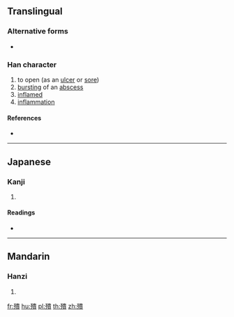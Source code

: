==Translingual==

===Alternative forms===
* {{l|mul|㱮}}

===Han character===
{{Han char|rn=78|rad=歹|as=12|sn=16|four=|canj=MNLMC|ids=⿰歹貴}}

# to open (as an [[ulcer]] or [[sore]])
# [[burst]]ing of an [[abscess]]
# [[inflame]]d
# [[inflammation]]

====References====
* {{Han ref|kx=0583.180|dkj=16571|dj=0976.060|hdz=21394.150|uh=6BA8|ud=27560}}

----

==Japanese==

===Kanji===
{{ja-kanji|grade=|rs=歹12}}

# {{defn|lang=ja|sort=歹12}}

====Readings====
* {{ja-readings|on=[[かい]] (kai), [[え]] (e), [[こつ]] (kotsu), [[ごち]] (gochi)|kun=[[ただれる]] (tadareru)}}

----

==Mandarin==

===Hanzi===
{{cmn-hanzi|sim=㱮|pin=[[huì]] ([[hui4]]), [[kuì]] (kui4)|wg=hui<sup>4</sup>, k'uei<sup>4</sup>}}

# {{defn|lang=cmn|sort=歹12}}

[[fr:殨]]
[[hu:殨]]
[[pl:殨]]
[[th:殨]]
[[zh:殨]]